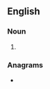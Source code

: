{{also|lesbians}}
==English==

===Noun===
{{head|en|noun plural form}}

# {{plural of|Lesbian|lang=en}}

===Anagrams===
* {{anagrams|en|albiness|ansibles|bassline}}